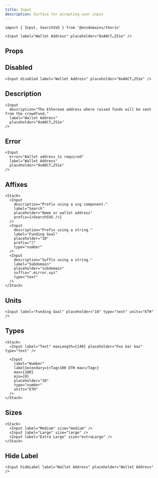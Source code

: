 ```yaml
---
title: Input
description: Surface for accepting user input
---
```


```tsx
import { Input, SearchSVG } from '@ensdomains/thorin'
```

```tsx live=true expand=true
<Input label="Wallet Address" placeholder="0xA0Cf…251e" />
```

## Props

<PropsTable sourceLink={sourceLink} types={types} />

## Disabled

```tsx live=true
<Input disabled label="Wallet Address" placeholder="0xA0Cf…251e" />
```

## Description

```tsx live=true
<Input
  description="The Ethereum address where raised funds will be sent from the crowdfund."
  label="Wallet Address"
  placeholder="0xA0Cf…251e"
/>
```

## Error

```tsx live=true
<Input
  error="Wallet address is required"
  label="Wallet Address"
  placeholder="0xA0Cf…251e"
/>
```

## Affixes

```tsx live=true
<Stack>
  <Input
    description="Prefix using a svg component."
    label="Search"
    placeholder="Name or wallet address"
    prefix={<SearchSVG />}
  />
  <Input
    description="Prefix using a string."
    label="Funding Goal"
    placeholder="10"
    prefix="Ξ"
    type="number"
  />
  <Input
    description="Suffix using a string."
    label="Subdomain"
    placeholder="subdomain"
    suffix=".mirror.xyz"
    type="text"
  />
</Stack>
```

## Units

```tsx live=true
<Input label="Funding Goal" placeholder="10" type="text" units="ETH" />
```

## Types

```tsx live=true
<Stack>
  <Input label="Text" maxLength={140} placeholder="Foo bar baz" type="text" />

  <Input
    label="Number"
    labelSecondary={<Tag>100 ETH max</Tag>}
    max={100}
    min={0}
    placeholder="10"
    type="number"
    units="ETH"
  />
</Stack>
```

## Sizes

```tsx live=true
<Stack>
  <Input label="Medium" size="medium" />
  <Input label="Large" size="large" />
  <Input label="Extra Large" size="extraLarge" />
</Stack>
```

## Hide Label

```tsx live=true
<Input hideLabel label="Wallet Address" placeholder="Wallet Address" />
```
